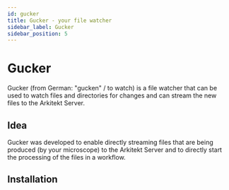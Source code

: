 ```yaml
---
id: gucker
title: Gucker - your file watcher
sidebar_label: Gucker
sidebar_position: 5
---
```


# Gucker

Gucker (from German: "gucken" / to watch) is a file watcher that can be used to watch files and directories for changes and can stream the new files to the
Arkitekt Server. 

## Idea

Gucker was developed to enable directly streaming files that are being produced (by your microscope) to the Arkitekt Server and to directly start the processing
of the files in a workflow.

## Installation


